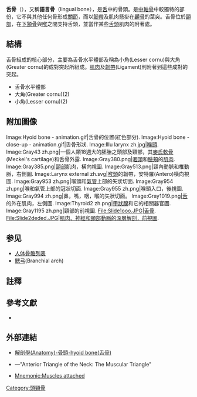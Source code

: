 {{Infobox bone
| Name          = 舌骨
| Latin         = os hyoideum
| Image         = Gray186 zh.png
| Caption       = 舌骨，前表面，放大圖
| Image2        = Gray1194 zh.png
| Caption2      = 頭部和頸部的前外側視圖.
| Origins       =
| Insertions    =
| Articulations =
| Precursor     = 第2及第3[[鰓弓|鰓弓]]<ref>{{EmbryologyUNC|hednk|023}}</ref>
<!--
| GraySubject   = 45
| GrayPage      = 177
| MeshName      = Hyoid+Bone
| MeshNumber    = A02.835.232.409
| TA98          = A02.1.16.001
| FMA           = 52749
-->
}}

'''舌骨'''（{{lang|en|hyoid bone}}），又稱'''語言骨'''（lingual bone），是[[舌|舌]]中的骨頭。是[[中軸骨|中軸骨]]中較獨特的部份，它不與其他任何骨形成[[關節|關節]]，而以[[韌帶|韌帶]]及肌肉懸掛在[[顳骨|顳骨]]的莖突。舌骨位於[[頸部|頸部]]，在[[下頷骨|下頷骨]]與[[喉|喉]]之間支持舌頭，並當作某些[[舌頭|舌頭]]肌肉的附著處。

==結構==
舌骨組成的核心部分，主要為舌骨水平體部及稱為小角(Lesser cornu)與大角(Greater cornu)的成對突起所組成。[[肌肉|肌肉]]及[[韌帶|韌帶]](Ligament)則附著到這些成對的突起。

* 舌骨水平體部
* 大角(Greater cornu)(2)
* 小角(Lesser cornu)(2)

==附加圖像==
<gallery>
Image:Hyoid bone - animation.gif|舌骨的位置(紅色部分).
Image:Hyoid bone - close-up - animation.gif|舌骨形狀.
Image:Illu larynx zh.jpg|[[喉頭|喉頭]].
Image:Gray43 zh.png|一個人類18週大的胚胎之頭部及頸部，其[[麥氏軟骨|麥氏軟骨]](Meckel's cartilage)和舌骨外露.
Image:Gray380.png|[[咽頭|咽頭]]和[[臉頰|臉頰]]的[[肌肉|肌肉]].
Image:Gray385.png|[[頸部|頸部]]肌肉，橫向視圖.
Image:Gray513.png|頸內動脈和椎動脈，右側圖.
Image:Larynx external zh.svg|[[喉頭|喉頭]]的韌帶，安特羅(Antero)橫向視圖.
Image:Gray953 zh.png|喉頭和[[氣管|氣管]]上部的矢狀切面.
Image:Gray954 zh.png|喉和氣管上部的冠狀切面.
Image:Gray955 zh.png|喉頭入口，後視圖.
Image:Gray994 zh.png|鼻，嘴，咽，喉的矢狀切面。
Image:Gray1019.png|[[舌|舌]]的外在肌肉，左側圖.
Image:Thyroid2 zh.png|[[甲狀腺|甲狀腺]]和它的相關器官圖.
Image:Gray1195 zh.png|頸部的前視圖.
File:Slide1ooo.JPG|舌骨.
File:Slide2deded.JPG|肌肉、神經和頸部動脈的深層解剖，前視圖.
</gallery>

== 参见 ==
* [[人体骨骼列表|人体骨骼列表]]
*[[鰓弓|鰓弓]](Branchial arch)

==註釋==
{{reflist}}

==參考文獻==
* {{Gray's}}

==外部連結==
{{Commons category|Hyoid bones}}
*[http://smallcollation.blogspot.com/2013/01/anatomy-hyoid-bone.html 解剖學(Anatomy)-骨頭-hyoid bone(舌骨)] {{Wayback|url=http://smallcollation.blogspot.com/2013/01/anatomy-hyoid-bone.html |date=20200302225930 }}
*{{SUNYAnatomyLabs|25|03|01|01}}—"Anterior Triangle of the Neck: The Muscular Triangle"
*[https://web.archive.org/web/20101007193123/http://mc.lifehugger.com/moc/519/hyoid-bone-muscles-attached Mnemonic:Muscles attached]

{{HumanBones}}
{{Anatomy-stub}}

[[Category:頭頸骨|Category:頭頸骨]]